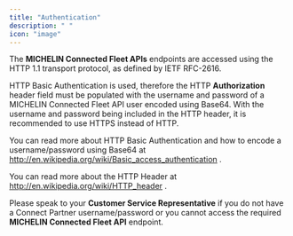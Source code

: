 ```yaml
---
title: "Authentication"
description: " "
icon: "image"
---
```


The **MICHELIN Connected Fleet APIs** endpoints are accessed using the HTTP 1.1 transport protocol, as defined by IETF RFC-2616.  

HTTP Basic Authentication is used, therefore the HTTP **Authorization** header field must be populated with the username and password of a MICHELIN Connected Fleet API user encoded using Base64. With the username and password being included in the HTTP header, it is recommended to use HTTPS instead of HTTP.

You can read more about HTTP Basic Authentication and how to encode a username/password using Base64 at [<u>http://en.wikipedia.org/wiki/Basic_access_authentication</u>](http://en.wikipedia.org/wiki/Basic_access_authentication) .

You can read more about the HTTP Header at [<u>http://en.wikipedia.org/wiki/HTTP_header</u>](http://en.wikipedia.org/wiki/HTTP_header) .  

Please speak to your **Customer Service Representative** if you do not have a Connect Partner username/password or you cannot access the required **MICHELIN Connected Fleet API** endpoint. 
